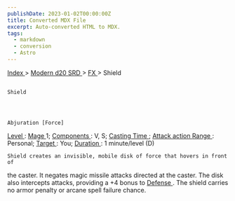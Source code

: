 ```yaml
---
publishDate: 2023-01-02T00:00:00Z
title: Converted MDX File
excerpt: Auto-converted HTML to MDX.
tags:
  - markdown
  - conversion
  - Astro
---
```







[
      Index
     ](-index)
     >
     [
      Modern d20 SRD
     ](modern-d20-srd-index)
     >
     [
      FX
     ](modern-d20-srd-fx-index)
     > Shield
    




## 
    Shield
   



    Abjuration [Force]
   



[
     Level
    ](modern-d20-srd-fx-level)
    :
    [
     Mage
    ](modern-d20-srd-classes-advanced-mage)
    1;
    [
     Components
    ](modern-d20-srd-fx-components)
    : V, S;
    [
     Casting Time
    ](modern-d20-srd-fx-casting-time)
    ;
    [
     Attack action
    ](modern-d20-srd-combat-attack-actions)
[
     Range
    ](modern-d20-srd-fx-range)
    : Personal;
    [
     Target
    ](modern-d20-srd-fx-target)
    : You;
    [
     Duration
    ](modern-d20-srd-fx-duration)
    :  1 minute/level (D)
   



    Shield creates an invisible, mobile disk of force that hovers in front of
  the caster. It negates magic missile attacks directed at the caster. The disk
  also intercepts attacks, providing a +4 bonus to
    [
     Defense
    ](modern-d20-srd-combat-damage)
    . The shield carries
  no armor penalty or arcane spell failure chance.
   





